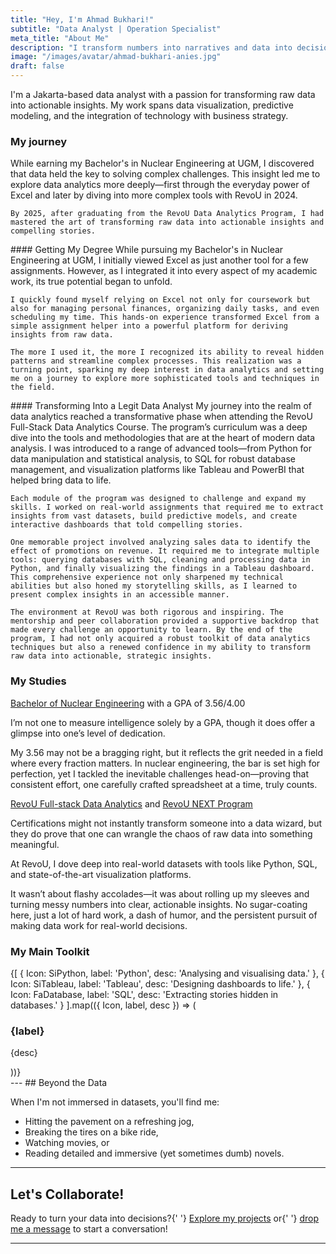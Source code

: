 ```yaml
---
title: "Hey, I'm Ahmad Bukhari!"
subtitle: "Data Analyst | Operation Specialist"
meta_title: "About Me"
description: "I transform numbers into narratives and data into decisions. Powered by coffee and a passion for fitness."
image: "/images/avatar/ahmad-bukhari-anies.jpg"
draft: false
---
```


I'm a Jakarta-based data analyst with a passion for transforming raw data into actionable insights. My work spans data visualization, predictive modeling, and the integration of technology with business strategy.

### My journey
<Tabs client:load>
  <Tab name="Journey">
    While earning my Bachelor's in Nuclear Engineering at UGM, I discovered that data held the key to solving complex challenges. This insight led me to explore data analytics more deeply—first through the everyday power of Excel and later by diving into more complex tools with RevoU in 2024.

    By 2025, after graduating from the RevoU Data Analytics Program, I had mastered the art of transforming raw data into actionable insights and compelling stories.
  </Tab>
  <Tab name="2023">
    ####  Getting My Degree
    While pursuing my Bachelor's in Nuclear Engineering at UGM, I initially viewed Excel as just another tool for a few assignments. However, as I integrated it into every aspect of my academic work, its true potential began to unfold.

    I quickly found myself relying on Excel not only for coursework but also for managing personal finances, organizing daily tasks, and even scheduling my time. This hands-on experience transformed Excel from a simple assignment helper into a powerful platform for deriving insights from raw data.

    The more I used it, the more I recognized its ability to reveal hidden patterns and streamline complex processes. This realization was a turning point, sparking my deep interest in data analytics and setting me on a journey to explore more sophisticated tools and techniques in the field.
  </Tab>
  <Tab name="2024">
    #### Transforming Into a Legit Data Analyst
    My journey into the realm of data analytics reached a transformative phase when attending the RevoU Full-Stack Data Analytics Course. The program’s curriculum was a deep dive into the tools and methodologies that are at the heart of modern data analysis. I was introduced to a range of advanced tools—from Python for data manipulation and statistical analysis, to SQL for robust database management, and visualization platforms like Tableau and PowerBI that helped bring data to life.

    Each module of the program was designed to challenge and expand my skills. I worked on real-world assignments that required me to extract insights from vast datasets, build predictive models, and create interactive dashboards that told compelling stories.

    One memorable project involved analyzing sales data to identify the effect of promotions on revenue. It required me to integrate multiple tools: querying databases with SQL, cleaning and processing data in Python, and finally visualizing the findings in a Tableau dashboard. This comprehensive experience not only sharpened my technical abilities but also honed my storytelling skills, as I learned to present complex insights in an accessible manner.

    The environment at RevoU was both rigorous and inspiring. The mentorship and peer collaboration provided a supportive backdrop that made every challenge an opportunity to learn. By the end of the program, I had not only acquired a robust toolkit of data analytics techniques but also a renewed confidence in my ability to transform raw data into actionable, strategic insights.
   </Tab>
</Tabs>

### My Studies
<Accordion client:load title="Bachelor's">
  <a href="/project" className="hover:text-gray-400 dark:hover:text-gray-400">Bachelor of Nuclear Engineering</a>
  with a GPA of 3.56/4.00

  I’m not one to measure intelligence solely by a GPA, though it does offer a glimpse into one’s level of dedication.

  My 3.56 may not be a bragging right, but it reflects the grit needed in a field where every fraction matters. In nuclear engineering, the bar is set high for perfection, yet I tackled the inevitable challenges head-on—proving that consistent effort, one carefully crafted spreadsheet at a time, truly counts.
</Accordion>

<Accordion client:load title="Certification">
  <a download href="/Certificate%20of%20Proficiency.pdf" target="_blank" className="hover:text-gray-400 dark:hover:text-gray-400">RevoU Full-stack Data Analytics</a> and
  <a download href="/Certificate%20of%20Excellence.pdf" target="_blank" className="hover:text-gray-400 dark:hover:text-gray-400">RevoU NEXT Program</a>

Certifications might not instantly transform someone into a data wizard, but they do prove that one can wrangle the chaos of raw data into something meaningful.

At RevoU, I dove deep into real-world datasets with tools like Python, SQL, and state-of-the-art visualization platforms.

It wasn’t about flashy accolades—it was about rolling up my sleeves and turning messy numbers into clear, actionable insights. No sugar-coating here, just a lot of hard work, a dash of humor, and the persistent pursuit of making data work for real-world decisions.
</Accordion>


### My Main Toolkit
  <div className="grid grid-cols-1 sm:grid-cols-3 gap-6">
    {[
      { Icon: SiPython, label: 'Python', desc: 'Analysing and visualising data.' },
      { Icon: SiTableau, label: 'Tableau', desc: 'Designing dashboards to life.' },
      { Icon: FaDatabase, label: 'SQL', desc: 'Extracting stories hidden in databases.' }
    ].map(({ Icon, label, desc }) => (
      <div key={label} className="text-primary dark:text-darkmode-primary flex flex-col items-center text-center p-4 border rounded-lg">
        <Icon className="text-4xl mb-2" />
        <h3 className="text-xl font-semibold">{label}</h3>
        <p className="mt-1">{desc}</p>
      </div>
    ))}
  </div>
---
 ## Beyond the Data
  <p>When I'm not immersed in datasets, you'll find me:</p>
  <ul className="list-disc pl-6 space-y-2 mt-2">
    <li>Hitting the pavement on a refreshing jog,</li>
    <li>Breaking the tires on a bike ride,</li>
    <li>Watching movies, or</li>
    <li>Reading detailed and immersive (yet sometimes dumb) novels.</li>
  </ul>

---
<div className="my-12 text-center">
  <h2 className="text-2xl font-bold mb-4">Let's Collaborate!</h2>
  <p>
    Ready to turn your data into decisions?{' '}
    <a href="/project" className="hover:text-gray-400 dark:hover:text-gray-400">Explore my projects</a> or{' '}
    <a href="https://wa.me/6281809395517" target="_blank" rel="noopener noreferrer nofollow" className="hover:text-gray-400 dark:hover:text-gray-400">drop me a message</a>
    to start a conversation!
  </p>
</div>

---
